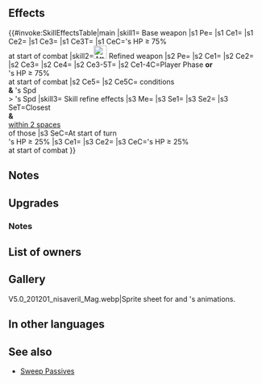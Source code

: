 {{Weapon Infobox
|tagid=SID_万雷の書
|weaponType=Blue Tome
|might=14
|range=2
|effect=Grants Spd+3. At start of combat, if foe's HP ≥ 75%, grants Atk/Spd+5 to unit during combat and neutralizes effects that guarantee foe's follow-up attacks and effects that prevent unit's follow-up attacks during combat.
|cost=400
|exclusive=1
|userVersion1=Closed
|userVersion2=Open
|userVersion3=Gleam Closed
|userVersion4=Gleam Open
|statModifiers=0,14,3,0,0
|required=Thoron
|refinePaths=default
|refineSP=400
|refineMedals=500
|refineDews=200
|upgradedEffect=Grants Spd+3.<br><br>If unit initiates combat or if foe's HP ≥ 75% at start of combat, grants bonus to unit's Atk/Spd = 6 + 15% of unit's Spd at start of combat, neutralizes foe's bonuses to Spd/Res, and neutralizes effects that guarantee foe's follow-up attacks and effects that prevent unit's follow-up attacks during combat, and also, if unit's Spd > foe's Spd, foe cannot counterattack.
|refineStatsSkill1=0,0,0,0,0
|effectSkill1=Enables【Canto (１)】.<br><br>At start of turn, if unit's HP ≥ 25%, inflicts Spd/Res-7 and【Exposure】on closest foes and foes within 2 spaces of those foes through their next actions.<br><br>At start of combat, if unit's HP ≥ 25%, grants Atk/Spd+6 to unit during combat and deals damage = 20% of unit's Spd (excluding area-of-effect Specials).<br><br>【Canto (１)】<br>After an attack, Assist skill, or structure destruction, unit can move １ space(s).<br><br>(Unit moves according to movement type. Once per turn. Cannot attack or assist. Only highest value applied. Does not stack. After moving, if a skill that grants another action would be triggered (like with Galeforce), Canto will trigger after the granted action. Unit's base movement has no effect on movement granted. Cannot warp (using skills like Wings of Mercy) a distance greater than unit would be able to move with normal Canto movement.)<br><br>【Exposure】<br>Foe's attacks deal +10 damage.
|properties=random_owner
}}
==Effects==
{{#invoke:SkillEffectsTable|main
|skill1={{SCi|weapon}} Base weapon
|s1 Pe={{Eft|Stat Boosts|Spd|3}}
|s1 Ce1={{Eft|Temporary buffs|Atk/Spd|5}}
|s1 Ce2={{Eft|Neutralize Prevent Follow-Ups}}
|s1 Ce3={{Eft|Neutralize Guaranteed Follow-Ups}}
|s1 Ce3T={{Tgt|Foe}}
|s1 CeC={{Tgt|Foe}}'s HP ≥ 75%<br>at start of combat
|skill2=[[File:Attack Plus W.png|x26px|class=inline-icon]] Refined weapon
|s2 Pe={{Eft|Stat Boosts|Spd|3}}
|s2 Ce1={{Eft|Temporary buffs|Atk/Spd|15% of {{Tgt|Unit}}'s Spd<br>at start of combat, +5}}
|s2 Ce2={{Eft|Neutralize Prevent Follow-Ups}}
|s2 Ce3={{Eft|Neutralize Bonuses|Spd/Res}}
|s2 Ce4={{Eft|Neutralize Guaranteed Follow-Ups}}
|s2 Ce3-5T={{Tgt|Foe}}
|s2 Ce1-4C=Player Phase '''or'''<br>{{Tgt|Foe}}'s HP ≥ 75%<br>at start of combat
|s2 Ce5={{Eft|Prevent Counter}}
|s2 Ce5C={{Eft|Neutralize Bonuses|Spd/Res<br>}} conditions<br>'''&''' {{Tgt|Unit}}'s Spd<br>> {{Tgt|Foe}}'s Spd
|skill3={{Si|Tome of Storms|refine=Skill1}} Skill refine effects
|s3 Me={{Eft|Canto|1}}
|s3 Se1={{Eft|Penalties|Spd/Res|7}}
|s3 Se2={{SEt|Exposure}}
|s3 SeT=Closest {{Tgt|Foes}}<br>'''&''' {{Tgt|Foes}}<br>[[within 2 spaces]]<br>of those {{Tgt|Foes}}
|s3 SeC=At start of turn<br>{{Tgt|Unit}}'s HP ≥ 25%
|s3 Ce1={{Eft|Temporary buffs|Atk/Spd|6}}
|s3 Ce2={{Eft|Damage Boost|20% of {{Tgt|Unit}}'s Spd}}
|s3 CeC={{Tgt|Unit}}'s HP ≥ 25%<br>at start of combat
}}

==Notes==
{{Temporary buffs}}
{{Follow-up effect neutralization}}
==Upgrades==
{{Weapon Upgrade List}}
===Notes===
{{At start of combat|name=Refined Tome of Storms}}
{{Bonus neutralization|name=Refined Tome of Storms}}
{{Prevent counterattacks|name=Refined Tome of Storms}}
{{Canto|1|name={{St|Tome of Storms|refine=Skill1}}}}
{{Penalties|name={{St|Tome of Storms|refine=Skill1}}}}
{{Exposure|name={{St|Tome of Storms|refine=Skill1}}}}
{{DamageBoost|name={{St|Tome of Storms|refine=Skill1}}}}
==List of owners==
{{Skill Hero List}}
==Gallery==
<gallery>
V5.0_201201_nisaveril_Mag.webp|Sprite sheet for {{St|Tome of Favors}} and {{PAGENAME}}'s animations.
</gallery>
==In other languages==
{{OtherLanguages
|japanese=万雷の書
|german=Buch der Stürme
|spanishEU=Grimor. tormenta
|spanishLA=Grimor. tormenta
|french=Tome tempête
|italian=Tomo tempesta
|chineseTW=萬雷之書
|portuguese=Tomo temporal
}}
==See also==
{{See also skills|cond=Description LIKE '%neutralizes effects%guarantee foe_s follow-up%prevent unit_s follow-up attacks%foe cannot counterattack%' OR Description LIKE '%foe cannot counterattack%neutralizes effects%guarantee foe_s follow-up%prevent unit_s follow-up attacks%' OR Description LIKE '%at start of turn%inflicts%/%-%【%】%est foes and foes within _ spaces of those foes%'}}
* [[Skill families/B Passives#Sweep|Sweep Passives]]
{{Weapons Navbox}}